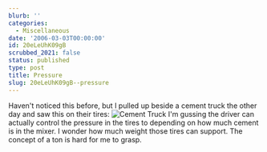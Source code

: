 ```yaml
---
blurb: ''
categories:
  - Miscellaneous
date: '2006-03-03T00:00:00'
id: 20eLeUhK09gB
scrubbed_2021: false
status: published
type: post
title: Pressure
slug: 20eLeUhK09gB--pressure
---
```


Haven't noticed this before, but I pulled up beside a cement truck
the other day and saw this on their tires:
![Cement Truck](http://www.alanwsmith.com/blog/wp-content/uploads/2006/03/20060227_093946a.jpg "Cement Truck")
I'm gussing the driver can actually control the pressure in the
tires to depending on how much cement is in the mixer. I wonder how
much weight those tires can support. The concept of a ton is hard
for me to grasp.
